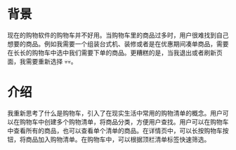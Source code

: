 # 背景

现在的购物软件的购物车并不好用。当购物车里的商品过多时，用户很难找到自己想要的商品。例如我需要一个组装台式机、装修或者是在优惠期间凑单商品，需要在长长的购物车中选中我们需要下单的商品。更糟糕的是，当我退出或者刷新页面，我需要重新选择 💀💀。

# 介绍

我重新思考了什么是购物车，引入了在现实生活中常用的购物清单的概念。用户可以在购物车中创建多个购物清单，将商品分类，方便用户查找。用户可以在购物车中查看所有的商品，也可以查看单个清单的商品。在详情页中，可以长按购物车按钮，将商品加入购物清单。在购物车中，可以根据顶栏清单标签快速筛选。
